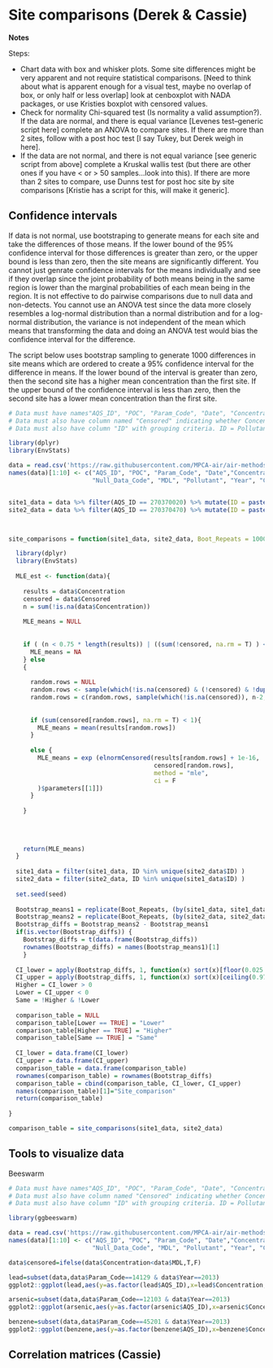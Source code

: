# Site comparisons (Derek & Cassie)


__Notes__

Steps:  

- Chart data with box and whisker plots. Some site differences might be very apparent and not require statistical comparisons. [Need to think about what is apparent enough for a visual test, maybe no overlap of box, or only half or less overlap] look at cenboxplot with NADA packages, or use Kristies boxplot with censored values.
- Check for normality Chi-squared test (Is normality a valid assumption?). If the data are normal, and there is equal variance [Levenes test--generic script here] complete an ANOVA to compare sites. If there are more than 2 sites, follow with a post hoc test [I say Tukey, but Derek weigh in here].
- If the data are not normal, and there is not equal variance [see generic script from above] complete a Kruskal wallis test (but there are other ones if you have < or > 50 samples…look into this). If there are more than 2 sites to compare, use Dunns test for post hoc site by site comparisons [Kristie has a script for this, will make it generic]. 



## Confidence intervals 

If data is not normal, use bootstraping to generate means for each site and take the differences of those means. If the lower bound of the 95% confidence interval for those differences is greater than zero, or the upper bound is less than zero, then the site means are significantly different. You cannot just genrate confidence intervals for the means individually and see if they overlap since the joint probability of both means being in the same region is lower than the marginal probabilities of each mean being in the region. It is not effective to do pairwise comparisons due to null data and non-detects. You cannot use an ANOVA test since the data more closely resembles a log-normal distribution than a normal distribution and for a log-normal distribution, the variance is not independent of the mean which means that transforming the data and doing an ANOVA test would bias the confidence interval for the difference.

The script below uses bootstrap sampling to generate 1000 differences in site means which are ordered to create a 95% confidence interval for the difference in means. If the lower bound of the interval is greater than zero, then the second site has a higher mean concentration than the first site. If the upper bound of the confidence interval is less than zero, then the second site has a lower mean concentration than the first site.

```r
# Data must have names"AQS_ID", "POC", "Param_Code", "Date", "Concentration", "Null_Data_Code", "MDL", "Pollutant", "Year", "CAS"
# Data must also have column named "Censored" indicating whether Concentration < MDL
# Data must also have column "ID" with grouping criteria. ID = Pollutant if only grouping by pollutant, ID = Pollutant + Year if grouping by pollutant & year, ID = Pollutant + Site ID if comparing the same site across multiple years. See example below. Other options for ID are also acceptable depending on type of analysis.

library(dplyr)
library(EnvStats)

data = read.csv('https://raw.githubusercontent.com/MPCA-air/air-methods/master/airtoxics_data_2009_2013.csv', stringsAsFactors = F)
names(data)[1:10] <- c("AQS_ID", "POC", "Param_Code", "Date","Concentration",
                       "Null_Data_Code", "MDL", "Pollutant", "Year", "CAS")


site1_data = data %>% filter(AQS_ID == 270370020) %>% mutate(ID = paste(Pollutant, Year), Censored = Concentration < MDL)
site2_data = data %>% filter(AQS_ID == 270370470) %>% mutate(ID = paste(Pollutant, Year), Censored = Concentration < MDL)



site_comparisons = function(site1_data, site2_data, Boot_Repeats = 1000, seed = 2017) {

  library(dplyr)
  library(EnvStats)
  
  MLE_est <- function(data){
    
    results = data$Concentration
    censored = data$Censored
    n = sum(!is.na(data$Concentration))
    
    MLE_means = NULL
    
    
    if ( (n < 0.75 * length(results)) | ((sum(!censored, na.rm = T) ) < 0.2 * n) | ( length(unique(results[!is.na(results) & !censored] ) ) < 2 ) ) {
      MLE_means = NA
    } else
    {
      
      random.rows = NULL  
      random.rows <- sample(which(!is.na(censored) & (!censored) & !duplicated(results) ), 2, replace = FALSE)
      random.rows = c(random.rows, sample(which(!is.na(censored)), n-2, replace = TRUE))
      
      
      if (sum(censored[random.rows], na.rm = T) < 1){
        MLE_means = mean(results[random.rows])  
      }
      
      else {
        MLE_means = exp (elnormCensored(results[random.rows] + 1e-16,
                                        censored[random.rows],
                                        method = "mle", 
                                        ci = F 
        )$parameters[[1]])
      }
      
    }
    
    
    
    
    return(MLE_means)
  }
  
  site1_data = filter(site1_data, ID %in% unique(site2_data$ID) )
  site2_data = filter(site2_data, ID %in% unique(site1_data$ID) )
  
  set.seed(seed)
  
  Bootstrap_means1 = replicate(Boot_Repeats, (by(site1_data, site1_data$ID, MLE_est) ) )
  Bootstrap_means2 = replicate(Boot_Repeats, (by(site2_data, site2_data$ID, MLE_est) ) )
  Bootstrap_diffs = Bootstrap_means2 - Bootstrap_means1
  if(is.vector(Bootstrap_diffs)) {
    Bootstrap_diffs = t(data.frame(Bootstrap_diffs))
    rownames(Bootstrap_diffs) = names(Bootstrap_means1)[1]
    }
  
  CI_lower = apply(Bootstrap_diffs, 1, function(x) sort(x)[floor(0.025 * Boot_Repeats)])
  CI_upper = apply(Bootstrap_diffs, 1, function(x) sort(x)[ceiling(0.975 * Boot_Repeats)])
  Higher = CI_lower > 0
  Lower = CI_upper < 0
  Same = !Higher & !Lower
  
  comparison_table = NULL
  comparison_table[Lower == TRUE] = "Lower"
  comparison_table[Higher == TRUE] = "Higher"
  comparison_table[Same == TRUE] = "Same"
  
  CI_lower = data.frame(CI_lower)
  CI_upper = data.frame(CI_upper)
  comparison_table = data.frame(comparison_table)
  rownames(comparison_table) = rownames(Bootstrap_diffs)
  comparison_table = cbind(comparison_table, CI_lower, CI_upper)
  names(comparison_table)[1]="Site_comparison"
  return(comparison_table)
  
}

comparison_table = site_comparisons(site1_data, site2_data)
```

## Tools to visualize data

Beeswarm
```r
# Data must have names"AQS_ID", "POC", "Param_Code", "Date", "Concentration", "Null_Data_Code", "MDL", "Pollutant", "Year", "CAS"
# Data must also have column named "Censored" indicating whether Concentration < MDL
# Data must also have column "ID" with grouping criteria. ID = Pollutant if only grouping by pollutant, ID = Pollutant + Year if grouping by pollutant & year, ID = Pollutant + Site ID if comparing the same site across multiple years. See example below. Other options for ID are also acceptable depending on type of analysis.

library(ggbeeswarm)

data = read.csv('https://raw.githubusercontent.com/MPCA-air/air-methods/master/airtoxics_data_2009_2013.csv', stringsAsFactors = F)
names(data)[1:10] <- c("AQS_ID", "POC", "Param_Code", "Date","Concentration",
                       "Null_Data_Code", "MDL", "Pollutant", "Year", "CAS")

data$censored=ifelse(data$Concentration<data$MDL,T,F)

lead=subset(data,data$Param_Code==14129 & data$Year==2013)
ggplot2::ggplot(lead,aes(y=as.factor(lead$AQS_ID),x=lead$Concentration,color=lead$censored))+geom_quasirandom(aes(),groupOnX=F)+ggtitle("Lead, 2013 (ug/m3)")

arsenic=subset(data,data$Param_Code==12103 & data$Year==2013)
ggplot2::ggplot(arsenic,aes(y=as.factor(arsenic$AQS_ID),x=arsenic$Concentration,color=arsenic$censored))+geom_quasirandom(aes(),groupOnX=F)+ggtitle("arsenic, 2013 (ug/m3)")

benzene=subset(data,data$Param_Code==45201 & data$Year==2013)
ggplot2::ggplot(benzene,aes(y=as.factor(benzene$AQS_ID),x=benzene$Concentration,color=benzene$censored))+geom_quasirandom(aes(),groupOnX=F,varwidth=TRUE)+ggtitle("Benzene, 2013 (ug/m3)")
```

## Correlation matrices (Cassie)
